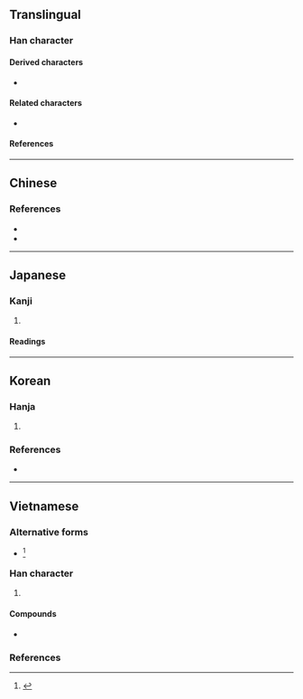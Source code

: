 {{also|冤|𡨚}}
{{character info}}
{{character info|0x2F86D}}
==Translingual==

===Han character===
{{Han char|rn=40|rad=宀|as=08|sn=11|four=30413|canj=JNAI|ids=⿱宀兔(<code>U+5BC3</code>),⿳宀刀⿸⿻囗丿⿺乚丶(<code>U+2F86D</code>)}}

====Derived characters====
* {{l|mul|[[䥉]], [[𮐵]]}}

====Related characters====
* {{l|mul|冤}} {{q|Orthodox [[Traditional Chinese|traditional form]]}}

====References====
{{Han ref|kx=0288.030|dkj=07202|dj=0569.070|hdz=20940.030|uh=5BC3}}
{{Han ref|uh=2F86D}}

----

==Chinese==
{{zh-see|冤}}

===References===
* {{R:twedu|A00305-004#30}}
* {{R:twedu|A00305-003#36}}

----

==Japanese==

===Kanji===
{{ja-kanji|grade=|rs=宀08}}

# {{alt form|ja|冤||[[false]] [[charge#Noun|charge]]; false [[accusation]]}}

====Readings====
{{ja-readings
|on=えん
|kun=かがむ, ぬれぎぬ
}}

----

==Korean==

===Hanja===
{{ko-hanja|원}}

# {{alt form|ko|冤||[[grievance]]; [[injustice]]}}

===References===
* {{R:ko:Inmyeongyonghanjapyo|32}}

{{categorize|ko|Hanja variant forms|sort=원}}

----

==Vietnamese==

===Alternative forms===
* {{vi-l|冤|oan}}<ref name=bonet>{{vi-ref|Bonet (1899).}}</ref>

===Han character===
{{vi-readings|rs=宀08
|hanviet=oan-tdcndg;gdhn;bonet;genibrel
|phienthiet=
|nom=oan-tdcndg;bonet;taberd
}}

# {{han tu form of|oan|to [[falsely]] [[accuse]]; to [[treat#Verb|treat]] [[unjustly]]}}

====Compounds====
* {{vi-l|寃枉|oan uổng}}

===References===
<references/>
